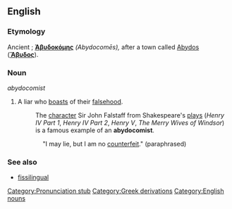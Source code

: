 ==English==

===Etymology===
Ancient {{Gr.}}; '''[[Ἀβυδοκόμης]]''' ''(Abydocomēs),'' after a town called [[Abydos]] ('''[[Ἄβυδος]]''').

===Noun===
''abydocomist''

# A liar who [[boast]]s of their [[falsehood]].
#:The [[character]] Sir John Falstaff from Shakespeare's [[theatre|plays]] (''Henry IV Part 1'', ''Henry IV Part 2'', ''Henry V'', ''The Merry Wives of Windsor'') is a famous example of an '''abydocomist'''. 
::"I may lie, but I am no [[counterfeit]]." (paraphrased)

===See also===
* [[fissilingual]]

[[Category:Pronunciation stub]]
[[Category:Greek derivations]]
[[Category:English nouns]]